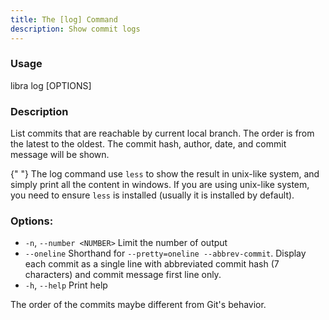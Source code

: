 ```yaml
---
title: The [log] Command
description: Show commit logs
---
```


### Usage

libra log [OPTIONS]

### Description

List commits that are reachable by current local branch. The order is from the latest to the oldest. The commit hash, author, date, and commit message will be shown.

{" "}
<Note type="note" title="Note">
    The log command use `less` to show the result in unix-like system, and
    simply print all the content in windows. If you are using unix-like system,
    you need to ensure `less` is installed (usually it is installed by default).
</Note>

### Options:

-   `-n`, `--number <NUMBER>`
    Limit the number of output
-   `--oneline`
    Shorthand for `--pretty=oneline --abbrev-commit`. Display each commit as a single line with abbreviated commit hash (7 characters) and commit message first line only.
-   `-h`, `--help`
    Print help

<Note type="note" title="Note">
    The order of the commits maybe different from Git's behavior.
</Note>
